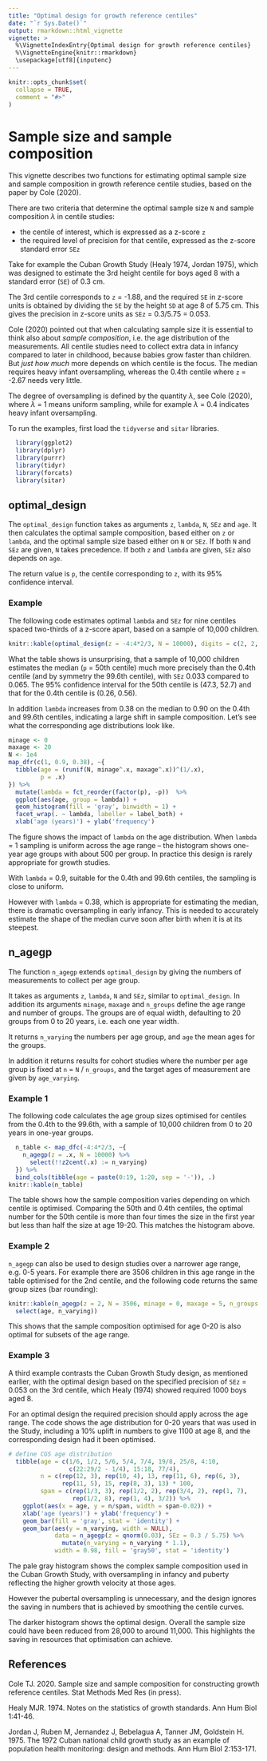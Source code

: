 ```yaml
---
title: "Optimal design for growth reference centiles"
date: "`r Sys.Date()`"
output: rmarkdown::html_vignette
vignette: >
  %\VignetteIndexEntry{Optimal design for growth reference centiles}
  %\VignetteEngine{knitr::rmarkdown}
  \usepackage[utf8]{inputenc}
---
```


```r
knitr::opts_chunk$set(
  collapse = TRUE,
  comment = "#>"
)
```

# Sample size and sample composition

This vignette describes two functions for estimating optimal sample size and 
sample composition in growth reference centile studies, based on the paper
by Cole (2020).

There are two criteria that determine the optimal sample size `N` and sample
composition $\lambda$ in centile studies: 

* the centile of interest, which is expressed as a z-score `z`
* the required level of precision for that centile, expressed as the z-score standard error `SEz`

Take for example the Cuban Growth Study (Healy 1974, Jordan 1975), which was 
designed to estimate the 3rd height centile for boys aged 8 with a standard error (`SE`) of 0.3 cm.

The 3rd centile corresponds to `z` = -1.88, and the required `SE` in z-score units 
is obtained by dividing the `SE` by the height `SD` at age 8 of 5.75 cm. This gives the
precision in z-score units as `SEz` = 0.3/5.75 = 0.053.

Cole (2020) pointed out that when calculating sample size it is essential to think also
about _sample composition_, i.e. the age distribution of the measurements. All centile
studies need to collect extra data in infancy compared to later in childhood, because babies grow
faster than children. But _just how much_ more 
depends on which centile is the focus. The median requires heavy infant oversampling, 
whereas the 0.4th centile where `z` = -2.67 needs very little.

The degree of oversampling is defined by the quantity $\lambda$, see Cole (2020),
where $\lambda$ = 1 means uniform sampling, while for example $\lambda$ = 0.4 indicates heavy infant oversampling.

To run the examples, first load the `tidyverse` and `sitar` libraries.

```r
  library(ggplot2)
  library(dplyr)
  library(purrr)
  library(tidyr)
  library(forcats)
  library(sitar)
```

## optimal_design

The `optimal_design` function takes as arguments `z`, `lambda`, `N`, `SEz` and `age`. It then calculates the 
optimal sample composition, based either on `z` or `lambda`, and the optimal sample 
size based either on `N` or `SEz`. If both `N` and `SEz` are given, `N` takes precedence. 
If both `z` and `lambda` are given, `SEz` also depends on `age`. 

The return value is `p`, the centile corresponding to `z`, with its 95% confidence interval.

### Example

The following code estimates optimal `lambda` and `SEz` for nine centiles 
spaced two-thirds of a z-score apart, based on a sample of 10,000 children.

```r
knitr::kable(optimal_design(z = -4:4*2/3, N = 10000), digits = c(2, 2, 0, 3, 0, 2, 2))
```

What the table shows is unsurprising, that a sample of 10,000 children estimates 
the median (`p` = 50th centile) much more precisely than the 0.4th centile (and by 
symmetry the 99.6th centile), with `SEz` 0.033 compared to 0.065. The 95% 
confidence interval for the 50th centile is (47.3, 52.7) and that for the 0.4th
centile is (0.26, 0.56).

In addition `lambda` increases from 0.38 on the median to 0.90 on the 
0.4th and 99.6th centiles, indicating a large shift in sample composition. 
Let's see what the corresponding age distributions look like.

```r
minage <- 0
maxage <- 20
N <- 1e4
map_dfr(c(1, 0.9, 0.38), ~{
  tibble(age = (runif(N, minage^.x, maxage^.x))^(1/.x),
         p = .x)
}) %>% 
  mutate(lambda = fct_reorder(factor(p), -p))  %>%
  ggplot(aes(age, group = lambda)) +
  geom_histogram(fill = 'gray', binwidth = 1) +
  facet_wrap(. ~ lambda, labeller = label_both) +
  xlab('age (years)') + ylab('frequency')
```

The figure shows the impact of `lambda` on the age distribution. When `lambda` = 1
sampling is uniform across the age range -- the histogram shows one-year age groups with about 500 per group. 
In practice this design is rarely appropriate for growth studies.

With `lambda` = 0.9, suitable for the 0.4th and 99.6th centiles, the sampling is
close to uniform. 

However with `lambda` = 0.38, which is appropriate for estimating
the median, there is dramatic oversampling in early infancy. This is needed to
accurately estimate the shape of the median curve soon after birth when it is at 
its steepest.

## n_agegp

The function `n_agegp` extends `optimal_design` by giving the numbers of measurements to 
collect per age group.

It takes as arguments `z`, `lambda`, `N` and `SEz`, similar to `optimal_design`. In addition
its arguments `minage`, `maxage` and `n_groups` define the age range and number of groups. 
The groups are of equal width, defaulting to 20 groups from 0 to 20 years, i.e. each one year width.

It returns `n_varying` the numbers per age group, and `age` the mean ages for the groups.

In addition it returns results for cohort studies where the number per age group 
is fixed at `n` = `N` / `n_groups`, and the target ages of measurement are given by `age_varying`.

### Example 1

The following code calculates the age group sizes optimised for centiles from the 0.4th to the 99.6th,
with a sample of 10,000 children from 0 to 20 years in one-year groups.

```r
  n_table <- map_dfc(-4:4*2/3, ~{
    n_agegp(z = .x, N = 10000) %>% 
      select(!!z2cent(.x) := n_varying)
  }) %>% 
  bind_cols(tibble(age = paste(0:19, 1:20, sep = '-')), .)
knitr::kable(n_table)
```

The table shows how the sample composition varies depending on which centile is optimised. 
Comparing the 50th and 0.4th centiles, the optimal number for the 50th centile is more than four times the size 
in the first year but less than half the size at age 19-20. This matches the histogram above.

### Example 2

`n_agegp` can also be used to design studies over a narrower age range, e.g. 0-5 years.
For example there are 3506 children in this age range in the table optimised for the 2nd centile, 
and the following code returns the same group sizes (bar rounding):

```r
knitr::kable(n_agegp(z = 2, N = 3506, minage = 0, maxage = 5, n_groups = 5) %>% 
  select(age, n_varying))
```

This shows that the sample composition optimised for age 0-20 is also optimal for subsets of the age range. 

### Example 3

A third example contrasts the Cuban Growth Study design, as mentioned earlier, 
with the optimal design based on the specified precision of `SEz` = 0.053 on the 3rd centile, 
which Healy (1974) showed required 1000 boys aged 8. 

For an optimal design the required precision should apply 
across the age range. The code shows the age distribution for 0-20 years that was used 
in the Study, including a 10% uplift in numbers to give 1100 at age 8,
and the corresponding design had it been optimised.

```r
# define CGS age distribution
  tibble(age = c(1/6, 1/2, 5/6, 5/4, 7/4, 19/8, 25/8, 4:10,
                 c(22:29/2 - 1/4), 15:18, 77/4),
         n = c(rep(12, 3), rep(10, 4), 13, rep(11, 6), rep(6, 3),
               rep(11, 5), 15, rep(8, 3), 13) * 100,
         span = c(rep(1/3, 3), rep(1/2, 2), rep(3/4, 2), rep(1, 7),
                  rep(1/2, 8), rep(1, 4), 3/2)) %>% 
    ggplot(aes(x = age, y = n/span, width = span-0.02)) +
    xlab('age (years)') + ylab('frequency') +
    geom_bar(fill = 'gray', stat = 'identity') +
    geom_bar(aes(y = n_varying, width = NULL), 
             data = n_agegp(z = qnorm(0.03), SEz = 0.3 / 5.75) %>% 
               mutate(n_varying = n_varying * 1.1), 
             width = 0.98, fill = 'gray50', stat = 'identity')
```

The pale gray histogram shows the complex sample composition used in the Cuban Growth Study, with
oversampling in infancy and puberty reflecting the higher growth velocity at those ages.

However the pubertal oversampling is unnecessary, and the design ignores the 
saving in numbers that is achieved by smoothing the centile curves. 

The darker histogram shows the optimal design. Overall the sample size could have been reduced from 28,000 to around 11,000. 
This highlights the saving in resources that optimisation can achieve. 

## References

Cole TJ. 2020. Sample size and sample composition for constructing growth reference centiles. Stat Methods Med Res (in press).

Healy MJR. 1974. Notes on the statistics of growth standards. Ann Hum Biol 1:41-46.

Jordan J, Ruben M, Jernandez J, Bebelagua A, Tanner JM, Goldstein H. 1975. The 1972 Cuban national child growth study as an example of population health monitoring: design and methods. Ann Hum Biol 2:153-171.
